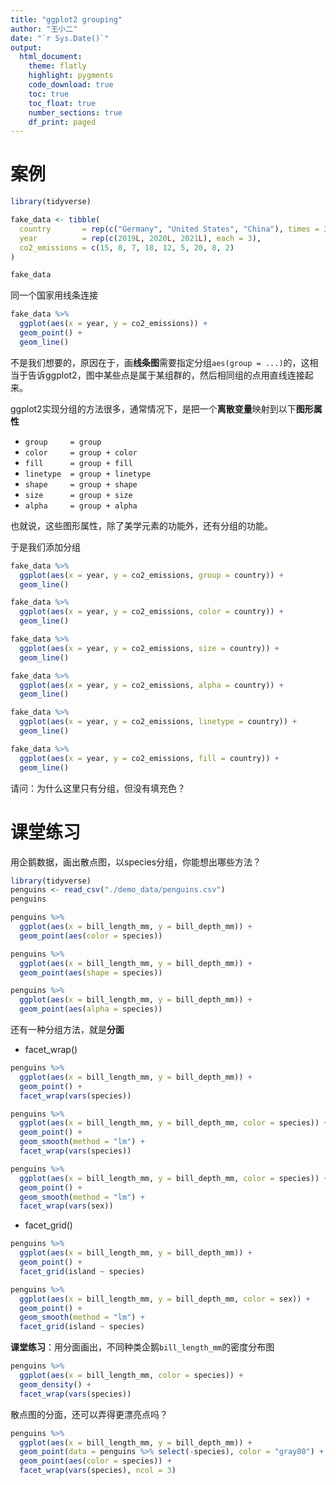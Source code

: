 ```yaml
---
title: "ggplot2 grouping"
author: "王小二"
date: "`r Sys.Date()`"
output: 
  html_document:
    theme: flatly
    highlight: pygments
    code_download: true
    toc: true
    toc_float: true
    number_sections: true
    df_print: paged
---
```



# 案例

```r
library(tidyverse)

fake_data <- tibble(
  country       = rep(c("Germany", "United States", "China"), times = 3),
  year          = rep(c(2019L, 2020L, 2021L), each = 3),
  co2_emissions = c(15, 8, 7, 18, 12, 5, 20, 8, 2)
)

fake_data
```

同一个国家用线条连接
```r
fake_data %>%
  ggplot(aes(x = year, y = co2_emissions)) +
  geom_point() +
  geom_line()
```

不是我们想要的，原因在于，画**线条图**需要指定分组`aes(group = ...)`的，这相当于告诉ggplot2，图中某些点是属于某组群的，然后相同组的点用直线连接起来。

ggplot2实现分组的方法很多，通常情况下，是把一个**离散变量**映射到以下**图形属性**

- `group     = group`
- `color     = group + color`
- `fill      = group + fill`
- `linetype  = group + linetype` 
- `shape     = group + shape`
- `size      = group + size`
- `alpha     = group + alpha`

也就说，这些图形属性，除了美学元素的功能外，还有分组的功能。

于是我们添加分组
```r
fake_data %>%
  ggplot(aes(x = year, y = co2_emissions, group = country)) +
  geom_line()
```


```r
fake_data %>%
  ggplot(aes(x = year, y = co2_emissions, color = country)) +
  geom_line()
```



```r
fake_data %>%
  ggplot(aes(x = year, y = co2_emissions, size = country)) +
  geom_line()
```



```r
fake_data %>%
  ggplot(aes(x = year, y = co2_emissions, alpha = country)) +
  geom_line()
```



```r
fake_data %>%
  ggplot(aes(x = year, y = co2_emissions, linetype = country)) +
  geom_line()
```



```r
fake_data %>%
  ggplot(aes(x = year, y = co2_emissions, fill = country)) +
  geom_line()
```

请问：为什么这里只有分组，但没有填充色？





# 课堂练习

用企鹅数据，画出散点图，以species分组，你能想出哪些方法？

```r
library(tidyverse)
penguins <- read_csv("./demo_data/penguins.csv")
penguins
```



```r
penguins %>%
  ggplot(aes(x = bill_length_mm, y = bill_depth_mm)) +
  geom_point(aes(color = species))
```



```r
penguins %>%
  ggplot(aes(x = bill_length_mm, y = bill_depth_mm)) +
  geom_point(aes(shape = species))
```


```r
penguins %>%
  ggplot(aes(x = bill_length_mm, y = bill_depth_mm)) +
  geom_point(aes(alpha = species))
```



还有一种分组方法，就是**分面**

- facet_wrap()

```r
penguins %>%
  ggplot(aes(x = bill_length_mm, y = bill_depth_mm)) +
  geom_point() +
  facet_wrap(vars(species))
```


```r
penguins %>%
  ggplot(aes(x = bill_length_mm, y = bill_depth_mm, color = species)) +
  geom_point() +
  geom_smooth(method = "lm") +
  facet_wrap(vars(species))
```


```r
penguins %>%
  ggplot(aes(x = bill_length_mm, y = bill_depth_mm, color = species)) +
  geom_point() +
  geom_smooth(method = "lm") +
  facet_wrap(vars(sex))
```


- facet_grid()

```r
penguins %>%
  ggplot(aes(x = bill_length_mm, y = bill_depth_mm)) +
  geom_point() +
  facet_grid(island ~ species)
```


```r
penguins %>%
  ggplot(aes(x = bill_length_mm, y = bill_depth_mm, color = sex)) +
  geom_point() +
  geom_smooth(method = "lm") +
  facet_grid(island ~ species)
```


**课堂练习**：用分面画出，不同种类企鹅`bill_length_mm`的密度分布图

```r
penguins %>%
  ggplot(aes(x = bill_length_mm, color = species)) +
  geom_density() +
  facet_wrap(vars(species))
```



散点图的分面，还可以弄得更漂亮点吗？

```r
penguins %>%
  ggplot(aes(x = bill_length_mm, y = bill_depth_mm)) +
  geom_point(data = penguins %>% select(-species), color = "gray80") +
  geom_point(aes(color = species)) +
  facet_wrap(vars(species), ncol = 3)
```




